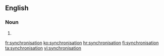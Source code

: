 ==English==

===Noun===
{{en-noun}}

# {{alternative spelling of|synchronization}}

[[fr:synchronisation]]
[[ko:synchronisation]]
[[hr:synchronisation]]
[[fi:synchronisation]]
[[ta:synchronisation]]
[[vi:synchronisation]]